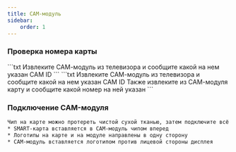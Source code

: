 ```yaml
---
title: CAM-модуль
sidebar:
    order: 1
---
```



### Проверка номера карты
<Tabs>
    <TabItem label="CAM 2.0">
        ```txt
        Извлеките САМ-модуль из телевизора и сообщите какой на нем указан САМ ID
        ```
    </TabItem>
    <TabItem label="CAM 1.0">
        ```txt
        Извлеките САМ-модуль из телевизора и сообщите какой на нем указан САМ ID
        Также извлеките из САМ-модуля карту и сообщите какой номер на ней указан
        ```
    </TabItem>
</Tabs>

### Подключение CAM-модуля
```txt
Чип на карте можно протереть чистой сухой тканью, затем подключите всё обратно:
* SMART-карта вставляется в CAM-модуль чипом вперед
* Логотипы на карте и на модуле направлены в одну сторону
* CAM-модуль вставляется логотипом против лицевой стороны дисплея
```